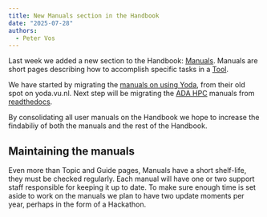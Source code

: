```yaml
---
title: New Manuals section in the Handbook
date: "2025-07-28"
authors:
  - Peter Vos
---
```


Last week we added a new section to the Handbook: [Manuals](../manuals.qmd). Manuals are short pages describing how to accomplish specific tasks in a [Tool](../topics.qmd#category=Tools).

We have started by migrating the [manuals on using Yoda](/manuals/yoda/index.qmd), from their old spot on yoda.vu.nl. Next step will be migrating the [ADA HPC](../topics/ada.qmd) manuals from [readthedocs](https://ada-hpc.readthedocs.io/en/latest/).

By consolidating all user manuals on the Handbook we hope to increase the findabiliy of both the manuals and the rest of the Handbook. 

## Maintaining the manuals
Even more than Topic and Guide pages, Manuals have a short shelf-life, they must be checked regularly. Each manual will have one or two support staff responsible for keeping it up to date. To make sure enough time is set aside to work on the manuals we plan to have two update moments per year, perhaps in the form of a Hackathon.

